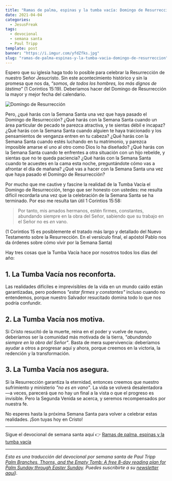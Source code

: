 ```yaml
---
title: "Ramas de palma, espinas y la tumba vacía: Domingo de Resurrección"
date: 2021-04-04
categories:
  - JesusFreak
tags:
  - devocional
  - semana santa
  - Paul Tripp
template: post
banner: "https://i.imgur.com/yfdZfks.jpg"
slug: "ramas-de-palma-espinas-y-la-tumba-vacia-domingo-de-resurreccion"
---
```


Espero que su iglesia haga todo lo posible para celebrar la Resurrección de nuestro Señor Jesucristo. Sin este acontecimiento histórico y sin la promesa que nos da, *“somos, de todos los hombres, los más dignos de lástima”* (1 Corintios 15:19). Deberíamos hacer del Domingo de Resurrección la mayor y mejor fecha del calendario.

![Domingo de Resurrección](https://i.imgur.com/yfdZfks.jpg)

Pero, ¿qué harás con la Semana Santa una vez que haya pasado el Domingo de Resurrección? ¿Qué harás con la Semana Santa cuando un área particular de pecado te parezca atractiva, y te sientas débil e incapaz? ¿Qué harás con la Semana Santa cuando alguien te haya traicionado y los pensamientos de venganza entren en tu cabeza? ¿Qué harás con la Semana Santa cuando estés luchando en tu matrimonio, y parezca imposible amarse el uno al otro como Dios lo ha diseñado? ¿Qué harás con la Semana Santa cuando te enfrentes a otra situación con un hijo rebelde, y sientas que no te queda paciencia? ¿Qué harás con la Semana Santa cuando te acuestes en la cama esta noche, preguntándote cómo vas a afrontar el día de mañana? ¿Qué vas a hacer con la Semana Santa una vez que haya pasado el Domingo de Resurrección?

Por mucho que me cautive y fascine la realidad de la Tumba Vacía el Domingo de Resurrección, tengo que ser honesto con ustedes: me resulta difícil recordarla una vez que la celebración de la Semana Santa se ha terminado. Por eso me resulta tan útil 1 Corintios 15:58:

> Por tanto, mis amados hermanos, estén firmes, constantes, abundando siempre en la obra del Señor, sabiendo que su trabajo en el Señor no es *en* vano.

(1 Corintios 15 es posiblemente el tratado más largo y detallado del Nuevo Testamento sobre la Resurrección. En el versículo final, el apóstol Pablo nos da órdenes sobre cómo vivir por la Semana Santa)

Hay tres cosas que la Tumba Vacía hace por nosotros todos los días del año:

## 1. La Tumba Vacía nos reconforta.
Las realidades difíciles e imprevisibles de la vida en un mundo caído están garantizadas, pero podemos *"estar firmes y constantes"* incluso cuando no entendemos, porque nuestro Salvador resucitado domina todo lo que nos podría confundir.

## 2. La Tumba Vacía nos motiva.
Si Cristo resucitó de la muerte, reina en el poder y vuelve de nuevo, deberíamos ser la comunidad más motivada de la tierra, *"abundando siempre en la obra del Señor"*. Basta de mera supervivencia: deberíamos ayudar a otros a progresar aquí y ahora, porque creemos en la victoria, la redención y la transformación.

## 3. La Tumba Vacía nos asegura.
Si la Resurrección garantiza la eternidad, entonces creemos que nuestro sufrimiento y ministerio *"no es en vano"*. La vida se volverá desalentadora —a veces, parecerá que no hay un final a la vista o que el progreso es invisible. Pero la Segunda Venida se acerca, y seremos recompensados por nuestra fe.

No esperes hasta la próxima Semana Santa para volver a celebrar estas realidades. ¡Son tuyas hoy en Cristo!

---

Sigue el devocional de semana santa aquí 👉 [Ramas de palma, espinas y la tumba vacía](/ramas-de-palma-espinas-y-la-tumba-vacia)

---

*Esta es una traducción del devocional por semana santa de Paul Tripp [Palm Branches, Thorns, and the Empty Tomb: A free 8-day reading plan for Palm Sunday
through Easter Sunday](https://cdn.shopify.com/s/files/1/1695/6503/files/Journey_to_the_Cross_Download.pdf?v=1615329390). Puedes suscribirte a su [newsletter aquí](https://www.paultripp.com)).*